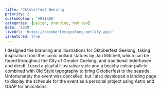 ```yaml
---
title: 'Oktoberfest Geelong'
priority: 2
customColour: '#911a00'
categories: [Design, Branding, Web dev]
date: '2020'
liveUrl: 'https://oktoberfestgeelong.netlify.app/'
isFeatured: true
---
```


I designed the branding and illustrations for Oktoberfest Geelong, taking inspiration from the iconic bollard statues by Jan Mitchell, which can be found throughout the City of Greater Geelong, and traditional lederhosen and dirndl. I used a playful illustrative style and a beachy colour pallete combined with Old Style typography to bring Oktoberfest to the seaside. Unfortunately the event was cancelled, but I also developed a landing page to display the schedule for the event as a personal project using Astro and GSAP for animations.
